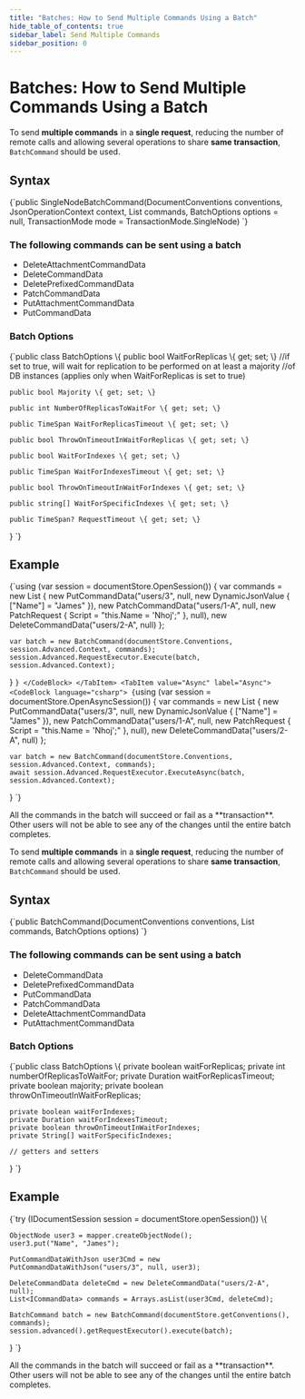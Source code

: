 ---
title: "Batches: How to Send Multiple Commands Using a Batch"
hide_table_of_contents: true
sidebar_label: Send Multiple Commands
sidebar_position: 0
---




# Batches: How to Send Multiple Commands Using a Batch
<LanguageSwitcher supportedLanguages={supportedLanguages} />
<LanguageContent language="csharp">


To send **multiple commands** in a **single request**, reducing the number of remote calls and allowing several operations to share **same transaction**, `BatchCommand` should be used.

## Syntax

<TabItem value="batch_1" label="batch_1">
<CodeBlock language="csharp">
{`public SingleNodeBatchCommand(DocumentConventions conventions, JsonOperationContext context, 
    List<ICommandData> commands, BatchOptions options = null, 
    TransactionMode mode = TransactionMode.SingleNode)
`}
</CodeBlock>
</TabItem>

### The following commands can be sent using a batch

* DeleteAttachmentCommandData
* DeleteCommandData
* DeletePrefixedCommandData
* PatchCommandData
* PutAttachmentCommandData
* PutCommandData

### Batch Options

<TabItem value="batch_2" label="batch_2">
<CodeBlock language="csharp">
{`public class BatchOptions
\{
    public bool WaitForReplicas \{ get; set; \}
    //if set to true, will wait for replication to be performed on at least a majority
    //of DB instances (applies only when WaitForReplicas is set to true)

    public bool Majority \{ get; set; \}

    public int NumberOfReplicasToWaitFor \{ get; set; \}

    public TimeSpan WaitForReplicasTimeout \{ get; set; \}

    public bool ThrowOnTimeoutInWaitForReplicas \{ get; set; \}

    public bool WaitForIndexes \{ get; set; \}

    public TimeSpan WaitForIndexesTimeout \{ get; set; \}

    public bool ThrowOnTimeoutInWaitForIndexes \{ get; set; \}

    public string[] WaitForSpecificIndexes \{ get; set; \}

    public TimeSpan? RequestTimeout \{ get; set; \}
\}
`}
</CodeBlock>
</TabItem>


## Example


<Tabs groupId='languageSyntax'>
<TabItem value="Sync" label="Sync">
<CodeBlock language="csharp">
{`using (var session = documentStore.OpenSession())
{
    var commands = new List<ICommandData>
    {
        new PutCommandData("users/3", null, new DynamicJsonValue
        {
            ["Name"] = "James"
        }),
        new PatchCommandData("users/1-A", null, new PatchRequest
        {
            Script = "this.Name = 'Nhoj';"
        }, null),
        new DeleteCommandData("users/2-A", null)
    };

    var batch = new BatchCommand(documentStore.Conventions, session.Advanced.Context, commands);
    session.Advanced.RequestExecutor.Execute(batch, session.Advanced.Context);
}
`}
</CodeBlock>
</TabItem>
<TabItem value="Async" label="Async">
<CodeBlock language="csharp">
{`using (var session = documentStore.OpenAsyncSession())
{
    var commands = new List<ICommandData>
    {
        new PutCommandData("users/3", null, new DynamicJsonValue
        {
            ["Name"] = "James"
        }),
        new PatchCommandData("users/1-A", null, new PatchRequest
        {
            Script = "this.Name = 'Nhoj';"
        }, null),
        new DeleteCommandData("users/2-A", null)
    };

    var batch = new BatchCommand(documentStore.Conventions, session.Advanced.Context, commands);
    await session.Advanced.RequestExecutor.ExecuteAsync(batch, session.Advanced.Context);
}
`}
</CodeBlock>
</TabItem>
</Tabs>


<Admonition type="note" title="Note">
All the commands in the batch will succeed or fail as a **transaction**. Other users will not be able to see any of the changes until the entire batch completes.
</Admonition>


</LanguageContent>
<LanguageContent language="java">


To send **multiple commands** in a **single request**, reducing the number of remote calls and allowing several operations to share **same transaction**, `BatchCommand` should be used.

## Syntax

<TabItem value="batch_1" label="batch_1">
<CodeBlock language="java">
{`public BatchCommand(DocumentConventions conventions, List<ICommandData> commands, BatchOptions options)
`}
</CodeBlock>
</TabItem>

### The following commands can be sent using a batch

* DeleteCommandData
* DeletePrefixedCommandData
* PutCommandData
* PatchCommandData
* DeleteAttachmentCommandData
* PutAttachmentCommandData

### Batch Options

<TabItem value="batch_2" label="batch_2">
<CodeBlock language="java">
{`public class BatchOptions \{
    private boolean waitForReplicas;
    private int numberOfReplicasToWaitFor;
    private Duration waitForReplicasTimeout;
    private boolean majority;
    private boolean throwOnTimeoutInWaitForReplicas;

    private boolean waitForIndexes;
    private Duration waitForIndexesTimeout;
    private boolean throwOnTimeoutInWaitForIndexes;
    private String[] waitForSpecificIndexes;

    // getters and setters
\}
`}
</CodeBlock>
</TabItem>


## Example

<TabItem value="batch_3" label="batch_3">
<CodeBlock language="java">
{`try (IDocumentSession session = documentStore.openSession()) \{

    ObjectNode user3 = mapper.createObjectNode();
    user3.put("Name", "James");

    PutCommandDataWithJson user3Cmd = new PutCommandDataWithJson("users/3", null, user3);

    DeleteCommandData deleteCmd = new DeleteCommandData("users/2-A", null);
    List<ICommandData> commands = Arrays.asList(user3Cmd, deleteCmd);

    BatchCommand batch = new BatchCommand(documentStore.getConventions(), commands);
    session.advanced().getRequestExecutor().execute(batch);

\}
`}
</CodeBlock>
</TabItem>

<Admonition type="note" title="Note">
All the commands in the batch will succeed or fail as a **transaction**. Other users will not be able to see any of the changes until the entire batch completes.
</Admonition>


</LanguageContent>

<!---
### Transactions
- [Transaction Support](../../../client-api/faq/transaction-support)

### Commands
- [Put](../../../client-api/commands/documents/put)
- [Delete](../../../client-api/commands/documents/delete)
- [How to Get Document Metadata Only](../../../client-api/commands/documents/how-to/get-document-metadata-only)

### Patching
- [How to Perform Single Document Patch Operations](../../../client-api/operations/patching/single-document)

### Attachments
- [What are Attachments](../../../client-api/session/attachments/what-are-attachments)


-->